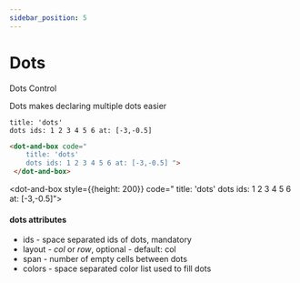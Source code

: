 ```yaml
---
sidebar_position: 5
---
```


# Dots

Dots Control

Dots makes declaring multiple dots easier

```dabl tab showLineNumbers
title: 'dots'
dots ids: 1 2 3 4 5 6 at: [-3,-0.5]
```
```html tab showLineNumbers
<dot-and-box code="
    title: 'dots'
    dots ids: 1 2 3 4 5 6 at: [-3,-0.5] ">
 </dot-and-box>
```


<dot-and-box style={{height: 200}} code="
    title: 'dots'
    dots ids: 1 2 3 4 5 6 at: [-3,-0.5]">
 </dot-and-box>

#### dots attributes
- ids - space separated ids of dots, mandatory
- layout - *col* or *row*, optional - default: col
- span - number of empty cells between dots
- colors - space separated color list used to fill dots

